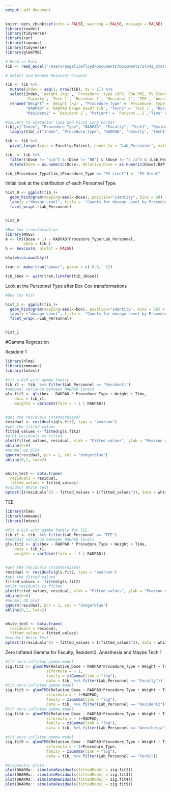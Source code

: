 ```yaml
---
output: pdf_document
---
```


```r
knitr::opts_chunk$set(echo = FALSE, warning = FALSE, message = FALSE)
library(readxl)
library(tidyverse)
library(car)
library(lsmeans)
library(tidyverse)
library(glmmTMB)
```

```r
# Read in Data
tib <- read_excel("/Users/angelicefloyd/Documents/Documents/ST542_Statistical_Practice/RADPAD_Study/ST-542-RADPAD-Project/RADPAD DATA Stats team 5_28_24_FINAL.xlsx", skip = 1)
```

```r
# Select and Rename Relevant Columns

tib <- tib %>% 
  mutate(Index = seq(1, nrow(tib), by = 1)) %>%
  select(Index, `Weight (kg)`, `Procedure  type (BPV, PDA PMI, PV Stent)`, `RADPAD Drape Used? Y/N`, 
         `Faculty`, `Tech 1`, `Resident 1`, `Resident 2`, `TEE`, `Anesthesia`, `Patient...2`, `Total fluoro time (min)`, `DAP Total (Gycm2)`) %>% 
  rename("Weight" = `Weight (kg)`, "Procedure_Type" = `Procedure  type (BPV, PDA PMI, PV Stent)`, 
         "RADPAD" = `RADPAD Drape Used? Y/N`, "Tech1" = `Tech 1`, "Resident1" = `Resident 1`, 
         "Resident2" = `Resident 2`, "Patient" = `Patient...2`,"Time" = `Total fluoro time (min)`, "DAP" = `DAP Total (Gycm2)`)

#Convert to Character Type and Pivot Long Format
tib[,c("Index", "Procedure_Type", "RADPAD", "Faculty", "Tech1", "Resident1", "Resident2", "TEE", "Patient")]  <- 
  lapply(tib[,c("Index", "Procedure_Type", "RADPAD", "Faculty", "Tech1", "Resident1", "Resident2", "TEE", "Patient")] , as.character)

tib <- tib %>%
  pivot_longer(cols = Faculty:Patient, names_to = "Lab_Personnel", values_to = "Dose")

tib_ <- tib %>% 
  filter((Dose != "n/a") & (Dose != "NB") & (Dose != "n /a") & (Lab_Personnel != "Patient")) %>%
  mutate(Dose = as.numeric(Dose), Relative_Dose = as.numeric(Dose)/DAP) 

tib_$Procedure_Type[tib_$Procedure_Type == "PV stent"] <- "PV Stent"
```

Initial look at the distribution of each Personnel Type 
```r
hist_0 <- ggplot(tib_)+ 
  geom_histogram(mapping=aes(x=Dose), position="identity", bins = 50) + 
  labs(x ="dosage Level", title =  "Counts for dosage Level by Procedure Type") + 
  facet_wrap(.~Lab_Personnel)


hist_0
```


```r
#Box Cox transformation 
library(MASS)
m <- lm((Dose + 1) ~ RADPAD*Procedure_Type*Lab_Personnel,
        data = tib_)
b <- boxcox(m, plotit = FALSE)

b$x[which.max(b$y)]

tran <- make.tran("power", param = c(-0.5, -1))

tib_$box <- with(tran,linkfun(tib_$Dose))

```
Look at the Personnel Type after Box Cox transformations 
```r

#Box Cox Hist 

hist_1 <- ggplot(tib_)+ 
  geom_histogram(mapping=aes(x=box), position="identity", bins = 50) + 
  labs(x ="dosage Level", title =  "Counts for dosage Level by Procedure Type") + 
  facet_wrap(.~Lab_Personnel)


hist_1
```




#Gamma Regression

Resident 1
```r

library(nlme)
library(emmeans)
library(lmtest)

#fit a GLM with gamma family
tib_r1 <- tib_ %>% filter(Lab_Personnel == 'Resident1')
#unequal variance between RADPAD levels
gls.fit2 <- gls(box ~ RADPAD * Procedure_Type + Weight + Time, 
    data = tib_r1,
    weights = varIdent(form = ~ 1 | RADPAD))


#get the residuals (standardized)
residual <- residuals(gls.fit2, type = 'pearson')
#get the fitted values
fitted_values <- fitted(gls.fit2)
#plot residuals vs fitted
plot(fitted_values, residual, xlab = "Fitted values", ylab = "Pearson residuals", main = "Residuals vs Fitted", pch = 1, col = "dodgerblue")
abline(h=0)
#normal QQ plot
qqnorm(residual, pch = 1, col = "dodgerblue")
abline(0,1, lwd=2)


white_test <- data.frame(
  residuals = residual,
  fitted_values = fitted_values)
#conduct White Test
bptest(I(residuals^2) ~ fitted_values + I(fitted_values^2), data = white_test)
```

TEE

```r

library(nlme)
library(emmeans)
library(lmtest)

#fit a GLM with gamma family for TEE
tib_r1 <- tib_ %>% filter(Lab_Personnel == 'TEE')
#unequal variance between RADPAD levels
gls.fit2 <- gls(box ~ RADPAD * Procedure_Type + Weight + Time, 
    data = tib_r1,
    weights = varIdent(form = ~ 1 | RADPAD))


#get the residuals (standardized)
residual <- residuals(gls.fit2, type = 'pearson')
#get the fitted values
fitted_values <- fitted(gls.fit2)
#plot residuals vs fitted
plot(fitted_values, residual, xlab = "Fitted values", ylab = "Pearson residuals", main = "Residuals vs Fitted", pch = 1, col = "dodgerblue")
abline(h=0)
#normal QQ plot
qqnorm(residual, pch = 1, col = "dodgerblue")
abline(0,1, lwd=2)


white_test <- data.frame(
  residuals = residual,
  fitted_values = fitted_values)
#conduct White Test
bptest(I(residuals^2) ~ fitted_values + I(fitted_values^2), data = white_test)
```



Zero Inflated Gamma for Faculty, Resident2, Anesthesia and Maybe Tech 1
```r
#fit zero-inflated gamma model
zig.fit2 <- glmmTMB(Relative_Dose ~ RADPAD*Procedure_Type + Weight + Time,
                  ziformula = ~ 1,
                  family = ziGamma(link = "log"), 
                  data = tib_ %>% filter(Lab_Personnel == "Faculty"))
#fit zero-inflated gamma model
zig.fit3 <- glmmTMB(Relative_Dose ~ RADPAD*Procedure_Type + Weight + Time,
                  ziformula = ~ 1+RADPAD,
                  family = ziGamma(link = "log"), 
                  data = tib_ %>% filter(Lab_Personnel == "Resident2"))
#fit zero-inflated gamma model
zig.fit4 <- glmmTMB(Relative_Dose ~ RADPAD*Procedure_Type + Weight + Time,
                  ziformula = ~ 1+RADPAD,
                  family = ziGamma(link = "log"), 
                  data = tib_ %>% filter(Lab_Personnel == "Anesthesia"))

#fit zero-inflated gamma model
zig.fit5 <- glmmTMB(Relative_Dose ~ RADPAD*Procedure_Type + Weight + Time,
                  ziformula = ~ 1+Procedure_Type,
                  family = ziGamma(link = "log"), 
                  data = tib_ %>% filter(Lab_Personnel == "Tech1"))

#diagnostic plots
plot(DHARMa:: simulateResiduals(fittedModel = zig.fit2))
plot(DHARMa:: simulateResiduals(fittedModel = zig.fit3))
plot(DHARMa:: simulateResiduals(fittedModel = zig.fit4))
plot(DHARMa:: simulateResiduals(fittedModel = zig.fit5))
```







